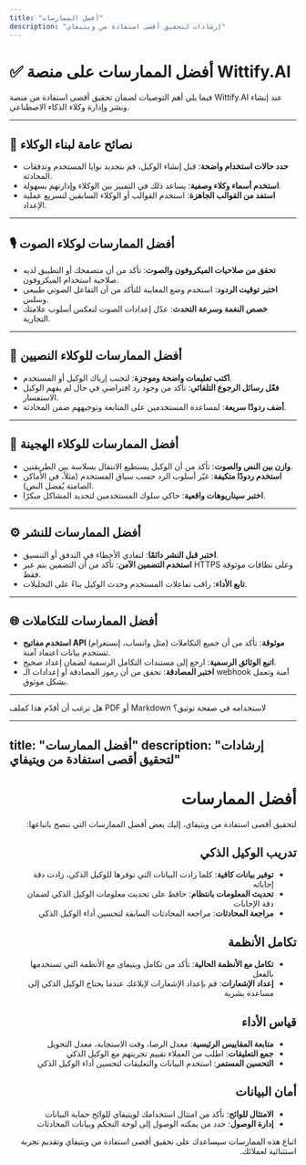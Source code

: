```yaml
---
title: "أفضل الممارسات"
description: "إرشادات لتحقيق أقصى استفادة من ويتيفاي"
---
```


# ✅ أفضل الممارسات على منصة Wittify.AI

فيما يلي أهم التوصيات لضمان تحقيق أقصى استفادة من منصة Wittify.AI عند إنشاء ونشر وإدارة وكلاء الذكاء الاصطناعي.

---

## 🧠 نصائح عامة لبناء الوكلاء

* **حدد حالات استخدام واضحة**: قبل إنشاء الوكيل، قم بتحديد نوايا المستخدم وتدفقات المحادثة.
* **استخدم أسماء وكلاء وصفية**: يساعد ذلك في التمييز بين الوكلاء وإدارتهم بسهولة.
* **استفد من القوالب الجاهزة**: استخدم القوالب أو الوكلاء السابقين لتسريع عملية الإعداد.

---

## 🎙 أفضل الممارسات لوكلاء الصوت

* **تحقق من صلاحيات الميكروفون والصوت**: تأكد من أن متصفحك أو التطبيق لديه صلاحية استخدام الميكروفون.
* **اختبر توقيت الردود**: استخدم وضع المعاينة للتأكد من أن التفاعل الصوتي طبيعي وسلس.
* **خصص النغمة وسرعة التحدث**: عدّل إعدادات الصوت لتعكس أسلوب علامتك التجارية.

---

## 💬 أفضل الممارسات للوكلاء النصيين

* **اكتب تعليمات واضحة وموجزة**: لتجنب إرباك الوكيل أو المستخدم.
* **فعّل رسائل الرجوع التلقائي**: تأكد من وجود رد افتراضي في حال لم يفهم الوكيل الاستفسار.
* **أضف ردودًا سريعة**: لمساعدة المستخدمين على المتابعة وتوجيههم ضمن المحادثة.

---

## 🧪 أفضل الممارسات للوكلاء الهجينة

* **وازن بين النص والصوت**: تأكد من أن الوكيل يستطيع الانتقال بسلاسة بين الطريقتين.
* **استخدم ردودًا متكيفة**: غيّر أسلوب الرد حسب سياق المستخدم (مثلاً، في الأماكن الصامتة يُفضل النص).
* **اختبر سيناريوهات واقعية**: حاكي سلوك المستخدمين لتحديد المشاكل مبكرًا.

---

## ⚙️ أفضل الممارسات للنشر

* **اختبر قبل النشر دائمًا**: لتفادي الأخطاء في التدفق أو التنسيق.
* **استخدم التضمين الآمن**: تأكد من أن التضمين يتم عبر HTTPS وعلى نطاقات موثوقة فقط.
* **تابع الأداء**: راقب تفاعلات المستخدم وحدث الوكيل بناءً على التحليلات.

---

## 🌐 أفضل الممارسات للتكاملات

* **استخدم مفاتيح API موثوقة**: تأكد من أن جميع التكاملات (مثل واتساب، إنستغرام) تستخدم بيانات اعتماد آمنة.
* **اتبع الوثائق الرسمية**: ارجع إلى مستندات التكامل الرسمية لضمان إعداد صحيح.
* **اختبر المصادقة**: تحقق من أن رموز المصادقة أو إعدادات الـ webhook آمنة وتعمل بشكل موثوق.

---

هل ترغب أن أقدّم هذا كملف PDF أو Markdown لاستخدامه في صفحة توثيق؟


---
title: "أفضل الممارسات"
description: "إرشادات لتحقيق أقصى استفادة من ويتيفاي"
---

<div dir="rtl">

# أفضل الممارسات

لتحقيق أقصى استفادة من ويتيفاي، إليك بعض أفضل الممارسات التي ننصح باتباعها:

## تدريب الوكيل الذكي

- **توفير بيانات كافية**: كلما زادت البيانات التي توفرها للوكيل الذكي، زادت دقة إجاباته
- **تحديث المعلومات بانتظام**: حافظ على تحديث معلومات الوكيل الذكي لضمان دقة الإجابات
- **مراجعة المحادثات**: مراجعة المحادثات السابقة لتحسين أداء الوكيل الذكي

## تكامل الأنظمة

- **تكامل مع الأنظمة الحالية**: تأكد من تكامل ويتيفاي مع الأنظمة التي تستخدمها بالفعل
- **إعداد الإشعارات**: قم بإعداد الإشعارات لإبلاغك عندما يحتاج الوكيل الذكي إلى مساعدة بشرية

## قياس الأداء

- **متابعة المقاييس الرئيسية**: معدل الرضا، وقت الاستجابة، معدل التحويل
- **جمع التعليقات**: اطلب من العملاء تقييم تجربتهم مع الوكيل الذكي
- **التحسين المستمر**: استخدم البيانات والتعليقات لتحسين أداء الوكيل الذكي

## أمان البيانات

- **الامتثال للوائح**: تأكد من امتثال استخدامك لويتيفاي للوائح حماية البيانات
- **إدارة الوصول**: حدد من يمكنه الوصول إلى لوحة التحكم وبيانات المحادثات

اتباع هذه الممارسات سيساعدك على تحقيق أقصى استفادة من ويتيفاي وتقديم تجربة استثنائية لعملائك.

</div>
